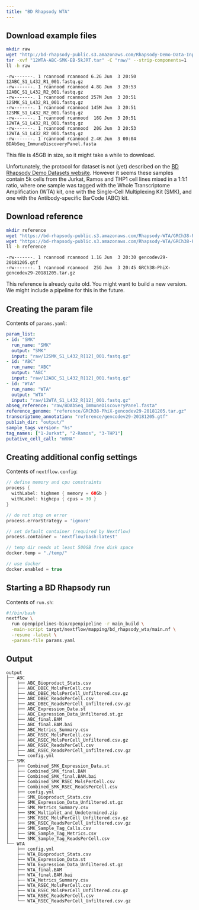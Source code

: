 ```yaml
---
title: "BD Rhapsody WTA"
---
```


## Download example files


```sh
mkdir raw
wget "http://bd-rhapsody-public.s3.amazonaws.com/Rhapsody-Demo-Data-Inputs/12WTA-ABC-SMK-EB-5kJRT.tar"
tar -xvf "12WTA-ABC-SMK-EB-5kJRT.tar" -C "raw/" --strip-components=1
ll -h raw
```

    -rw-------. 1 rcannood rcannood 6.2G Jun  3 20:50 12ABC_S1_L432_R1_001.fastq.gz
    -rw-------. 1 rcannood rcannood 4.8G Jun  3 20:53 12ABC_S1_L432_R2_001.fastq.gz
    -rw-------. 1 rcannood rcannood 257M Jun  3 20:51 12SMK_S1_L432_R1_001.fastq.gz
    -rw-------. 1 rcannood rcannood 145M Jun  3 20:51 12SMK_S1_L432_R2_001.fastq.gz
    -rw-------. 1 rcannood rcannood  16G Jun  3 20:51 12WTA_S1_L432_R1_001.fastq.gz
    -rw-------. 1 rcannood rcannood  20G Jun  3 20:53 12WTA_S1_L432_R2_001.fastq.gz
    -rw-------. 1 rcannood rcannood 2.4K Jun  3 00:04 BDAbSeq_ImmuneDiscoveryPanel.fasta

:::{.callout-warning}
This file is 45GB in size, so it might take a while to download.
:::

Unfortunately, the protocol for dataset is not (yet) described on the [BD Rhapsody Demo Datasets website](https://scomix.bd.com/hc/en-us/articles/360034192672-Rhapsody-WTA-Demo-Datasets). However it seems these samples contain 5k cells from the Jurkat, Ramos and THP1 cell lines mixed in a 1:1:1 ratio, where one sample was tagged with the Whole Transcriptome Amplification (WTA) kit, one with the Single-Cell Multiplexing Kit (SMK), and one with the Antibody-specific BarCode (ABC) kit.

## Download reference

```sh
mkdir reference
wget "https://bd-rhapsody-public.s3.amazonaws.com/Rhapsody-WTA/GRCh38-PhiX-gencodev29/GRCh38-PhiX-gencodev29-20181205.tar.gz" -O "reference/GRCh38-PhiX-gencodev29-20181205.tar.gz"
wget "https://bd-rhapsody-public.s3.amazonaws.com/Rhapsody-WTA/GRCh38-PhiX-gencodev29/gencodev29-20181205.gtf" -O "reference/gencodev29-20181205.gtf"
ll -h reference
```

    -rw-------. 1 rcannood rcannood 1.1G Jun  3 20:30 gencodev29-20181205.gtf
    -rw-------. 1 rcannood rcannood  25G Jun  3 20:45 GRCh38-PhiX-gencodev29-20181205.tar.gz

:::{.callout-warning}
This reference is already quite old. You might want to build a new version. We might include a pipeline for this in the future.
:::


## Creating the param file
Contents of `params.yaml`:
```yaml
param_list:
- id: "SMK"
  run_name: "SMK"
  output: "SMK"
  input: "raw/12SMK_S1_L432_R[12]_001.fastq.gz"
- id: "ABC"
  run_name: "ABC"
  output: "ABC"
  input: "raw/12ABC_S1_L432_R[12]_001.fastq.gz"
- id: "WTA"
  run_name: "WTA"
  output: "WTA"
  input: "raw/12WTA_S1_L432_R[12]_001.fastq.gz"
abseq_reference: "raw/BDAbSeq_ImmuneDiscoveryPanel.fasta"
reference_genome: "reference/GRCh38-PhiX-gencodev29-20181205.tar.gz"
transcriptome_annotation: "reference/gencodev29-20181205.gtf"
publish_dir: "output/"
sample_tags_version: "hs"
tag_names: ["1-Jurkat", "2-Ramos", "3-THP1"]
putative_cell_call: "mRNA"
```

## Creating additional config settings
Contents of `nextflow.config`:
```groovy
// define memory and cpu constraints
process {
  withLabel: highmem { memory = 60Gb }
  withLabel: highcpu { cpus = 30 }
}

// do not stop on error
process.errorStrategy = 'ignore' 

// set default container (required by Nextflow)
process.container = 'nextflow/bash:latest'

// temp dir needs at least 500GB free disk space
docker.temp = "./temp/"

// use docker
docker.enabled = true
```

## Starting a BD Rhapsody run

Contents of `run.sh`:
```bash
#!/bin/bash
nextflow \
  run openpipelines-bio/openpipeline -r main_build \
  -main-script target/nextflow/mapping/bd_rhapsody_wta/main.nf \
  -resume -latest \
  -params-file params.yaml
```

## Output

    output
    ├── ABC
    │   ├── ABC_Bioproduct_Stats.csv
    │   ├── ABC_DBEC_MolsPerCell.csv
    │   ├── ABC_DBEC_MolsPerCell_Unfiltered.csv.gz
    │   ├── ABC_DBEC_ReadsPerCell.csv
    │   ├── ABC_DBEC_ReadsPerCell_Unfiltered.csv.gz
    │   ├── ABC_Expression_Data.st
    │   ├── ABC_Expression_Data_Unfiltered.st.gz
    │   ├── ABC_final.BAM
    │   ├── ABC_final.BAM.bai
    │   ├── ABC_Metrics_Summary.csv
    │   ├── ABC_RSEC_MolsPerCell.csv
    │   ├── ABC_RSEC_MolsPerCell_Unfiltered.csv.gz
    │   ├── ABC_RSEC_ReadsPerCell.csv
    │   ├── ABC_RSEC_ReadsPerCell_Unfiltered.csv.gz
    │   └── config.yml
    ├── SMK
    │   ├── Combined_SMK_Expression_Data.st
    │   ├── Combined_SMK_final.BAM
    │   ├── Combined_SMK_final.BAM.bai
    │   ├── Combined_SMK_RSEC_MolsPerCell.csv
    │   ├── Combined_SMK_RSEC_ReadsPerCell.csv
    │   ├── config.yml
    │   ├── SMK_Bioproduct_Stats.csv
    │   ├── SMK_Expression_Data_Unfiltered.st.gz
    │   ├── SMK_Metrics_Summary.csv
    │   ├── SMK_Multiplet_and_Undetermined.zip
    │   ├── SMK_RSEC_MolsPerCell_Unfiltered.csv.gz
    │   ├── SMK_RSEC_ReadsPerCell_Unfiltered.csv.gz
    │   ├── SMK_Sample_Tag_Calls.csv
    │   ├── SMK_Sample_Tag_Metrics.csv
    │   └── SMK_Sample_Tag_ReadsPerCell.csv
    └── WTA
        ├── config.yml
        ├── WTA_Bioproduct_Stats.csv
        ├── WTA_Expression_Data.st
        ├── WTA_Expression_Data_Unfiltered.st.gz
        ├── WTA_final.BAM
        ├── WTA_final.BAM.bai
        ├── WTA_Metrics_Summary.csv
        ├── WTA_RSEC_MolsPerCell.csv
        ├── WTA_RSEC_MolsPerCell_Unfiltered.csv.gz
        ├── WTA_RSEC_ReadsPerCell.csv
        └── WTA_RSEC_ReadsPerCell_Unfiltered.csv.gz